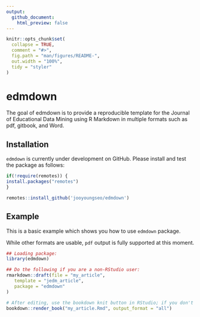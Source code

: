 ```yaml
---
output:
  github_document:
    html_preview: false
---
```


<!-- README.md is generated from README.Rmd. Please edit that file -->

```r
knitr::opts_chunk$set(
  collapse = TRUE,
  comment = "#>",
  fig.path = "man/figures/README-",
  out.width = "100%",
  tidy = "styler"
)
```

# edmdown

<!-- badges: start -->
<!-- badges: end -->

The goal of edmdown is to provide a reproducible template for the Journal of Educational Data Mining using R Markdown in multiple formats such as pdf, gitbook, and Word.

## Installation

`edmdown` is currently under development on GitHub. Please install and test the package as follows:

```r
if(!require(remotes)) {
install.packages("remotes")
}

remotes::install_github('jooyoungseo/edmdown')
```

## Example

This is a basic example which shows you how to use `edmdown` package.

While other formats are usable, `pdf` output is fully supported at this moment.

``` r
## Loading package:
library(edmdown)

## Do the following if you are a non-RStudio user:
rmarkdown::draft(file = "my_article", 
   template = "jedm_article", 
   package = "edmdown"
)

# After editing, use the bookdown knit button in RStudio; if you don't use RStudio, do the following in your R console:
bookdown::render_book("my_article.Rmd", output_format = "all")
```
